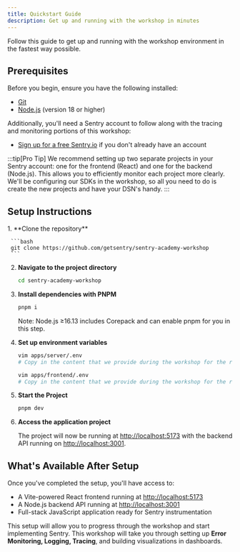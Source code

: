```yaml
---
title: Quickstart Guide
description: Get up and running with the workshop in minutes
---
```



Follow this guide to get up and running with the workshop environment in the fastest way possible.

## Prerequisites

Before you begin, ensure you have the following installed:

- [Git](https://git-scm.com/downloads)
- [Node.js](https://nodejs.org/) (version 18 or higher)

Additionally, you'll need a Sentry account to follow along with the tracing and monitoring portions of this workshop:
- [Sign up for a free Sentry.io](https://sentry.io/signup/) if you don't already have an account

:::tip[Pro Tip]
We recommend setting up two separate projects in your Sentry account: one for the frontend (React) and one for the backend (Node.js). This allows you to efficiently monitor each project more clearly. We'll be configuring our SDKs in the workshop, so all you need to do is create the new projects and have your DSN's handy.
:::

## Setup Instructions

<Steps>
  1. **Clone the repository**

     ```bash
     git clone https://github.com/getsentry/sentry-academy-workshop
     ```

  2. **Navigate to the project directory**

     ```bash
     cd sentry-academy-workshop
     ```

  3. **Install dependencies with PNPM**

     ```bash
     pnpm i
     ```

     Note: Node.js ≥16.13 includes Corepack and can enable pnpm for you in this step.

  4. **Set up environment variables**

     ```bash
     vim apps/server/.env
     # Copy in the content that we provide during the workshop for the read-only account
     ```

     ```bash
     vim apps/frontend/.env
     # Copy in the content that we provide during the workshop for the read-only account
     ```

  5. **Start the Project**

     ```bash
     pnpm dev
     ```

  6. **Access the application project**

     The project will now be running at [http://localhost:5173](http://localhost:5173) with the backend API running on [http://localhost:3001](http://localhost:3001).
</Steps>

## What's Available After Setup

Once you've completed the setup, you'll have access to:

- A Vite-powered React frontend running at [http://localhost:5173](http://localhost:5173)
- A Node.js backend API running at [http://localhost:3001](http://localhost:3001)
- Full-stack JavaScript application ready for Sentry instrumentation

This setup will allow you to progress through the workshop and start implementing Sentry. This workshop will take you through setting up **Error Monitoring, Logging, Tracing**, and building visualizations in dashboards.
